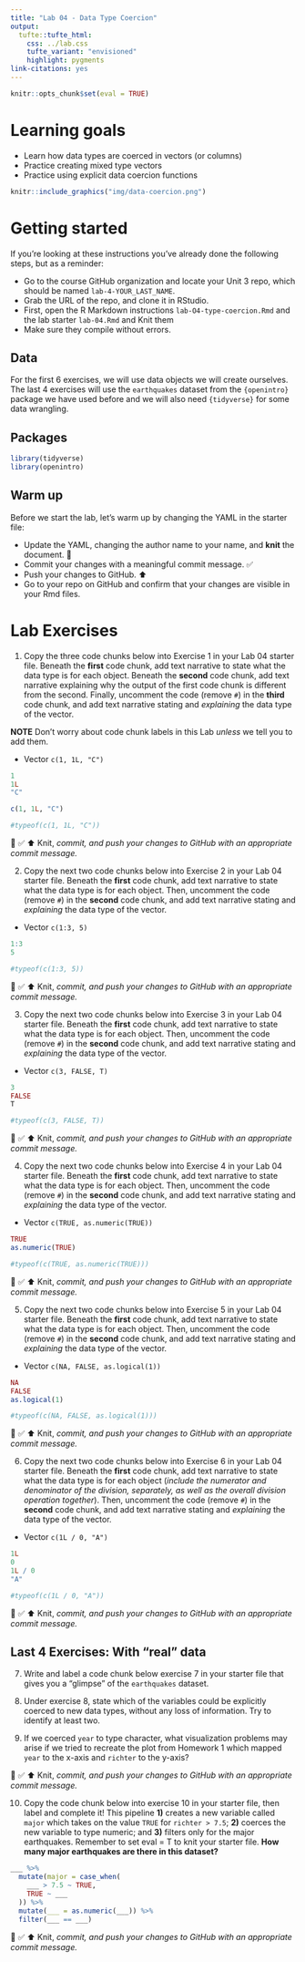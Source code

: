 ```yaml
---
title: "Lab 04 - Data Type Coercion"
output: 
  tufte::tufte_html:
    css: ../lab.css
    tufte_variant: "envisioned"
    highlight: pygments
link-citations: yes
---
```


```r
knitr::opts_chunk$set(eval = TRUE)
```

# Learning goals

-   Learn how data types are coerced in vectors (or columns)
-   Practice creating mixed type vectors
-   Practice using explicit data coercion functions

```r
knitr::include_graphics("img/data-coercion.png")
```

# Getting started

If you're looking at these instructions you've already done the following steps, but as a reminder:

-   Go to the course GitHub organization and locate your Unit 3 repo, which should be named `lab-4-YOUR_LAST_NAME`.
-   Grab the URL of the repo, and clone it in RStudio.
-   First, open the R Markdown instructions `lab-O4-type-coercion.Rmd` and the lab starter `lab-04.Rmd` and Knit them
-   Make sure they compile without errors.

## Data

For the first 6 exercises, we will use data objects we will create ourselves.
The last 4 exercises will use the `earthquakes` dataset from the `{openintro}` package we have used before and we will also need `{tidyverse}` for some data wrangling.

## Packages

```r
library(tidyverse)
library(openintro)
```

## Warm up

Before we start the lab, let's warm up by changing the YAML in the starter file:

-   Update the YAML, changing the author name to your name, and **knit** the document. 🧶
-   Commit your changes with a meaningful commit message. ✅
-   Push your changes to GitHub.️ ⬆️
-   Go to your repo on GitHub and confirm that your changes are visible in your Rmd files.

# Lab Exercises

1.  Copy the three code chunks below into Exercise 1 in your Lab 04 starter file. Beneath the **first** code chunk, add text narrative to state what the data type is for each object. Beneath the **second** code chunk, add text narrative explaining why the output of the first code chunk is different from the second. Finally, uncomment the code (remove `#`) in the **third** code chunk, and add text narrative stating and *explaining* the data type of the vector.

**NOTE** Don't worry about code chunk labels in this Lab *unless* we tell you to add them.

-   Vector `c(1, 1L, "C")`

```r
1
1L
"C"
```

```r
c(1, 1L, "C")
```

```r
#typeof(c(1, 1L, "C"))
```

🧶 ✅ ⬆️ Knit, *commit, and push your changes to GitHub with an appropriate commit message.*

2.  Copy the next two code chunks below into Exercise 2 in your Lab 04 starter file. Beneath the **first** code chunk, add text narrative to state what the data type is for each object. Then, uncomment the code (remove `#`) in the **second** code chunk, and add text narrative stating and *explaining* the data type of the vector.

-   Vector `c(1:3, 5)`

```r
1:3
5
```

```r
#typeof(c(1:3, 5))
```

🧶 ✅ ⬆️ Knit, *commit, and push your changes to GitHub with an appropriate commit message.*

3.  Copy the next two code chunks below into Exercise 3 in your Lab 04 starter file. Beneath the **first** code chunk, add text narrative to state what the data type is for each object. Then, uncomment the code (remove `#`) in the **second** code chunk, and add text narrative stating and *explaining* the data type of the vector.

-   Vector `c(3, FALSE, T)`

```r
3 
FALSE
T
```

```r
#typeof(c(3, FALSE, T))
```

🧶 ✅ ⬆️ Knit, *commit, and push your changes to GitHub with an appropriate commit message.*

4.  Copy the next two code chunks below into Exercise 4 in your Lab 04 starter file. Beneath the **first** code chunk, add text narrative to state what the data type is for each object. Then, uncomment the code (remove `#`) in the **second** code chunk, and add text narrative stating and *explaining* the data type of the vector.

-   Vector `c(TRUE, as.numeric(TRUE))`

```r
TRUE
as.numeric(TRUE)
```

```r
#typeof(c(TRUE, as.numeric(TRUE)))
```

🧶 ✅ ⬆️ Knit, *commit, and push your changes to GitHub with an appropriate commit message.*

5.  Copy the next two code chunks below into Exercise 5 in your Lab 04 starter file. Beneath the **first** code chunk, add text narrative to state what the data type is for each object. Then, uncomment the code (remove `#`) in the **second** code chunk, and add text narrative stating and *explaining* the data type of the vector.

-   Vector `c(NA, FALSE, as.logical(1))`

```r
NA
FALSE
as.logical(1)
```

```r
#typeof(c(NA, FALSE, as.logical(1)))
```

🧶 ✅ ⬆️ Knit, *commit, and push your changes to GitHub with an appropriate commit message.*

6.  Copy the next two code chunks below into Exercise 6 in your Lab 04 starter file. Beneath the **first** code chunk, add text narrative to state what the data type is for each object (*include the numerator and denominator of the division, separately, as well as the overall division operation together*). Then, uncomment the code (remove `#`) in the **second** code chunk, and add text narrative stating and *explaining* the data type of the vector.

-   Vector `c(1L / 0, "A")`

```r
1L
0
1L / 0
"A"
```

```r
#typeof(c(1L / 0, "A"))
```

🧶 ✅ ⬆️ Knit, *commit, and push your changes to GitHub with an appropriate commit message.*

## Last 4 Exercises: With "real" data

7.  Write and label a code chunk below exercise 7 in your starter file that gives you a "glimpse" of the `earthquakes` dataset.

8.  Under exercise 8, state which of the variables could be explicitly coerced to new data types, without any loss of information.
    Try to identify at least two.

9.  If we coerced `year` to type character, what visualization problems may arise if we tried to recreate the plot from Homework 1 which mapped `year` to the x-axis and `richter` to the y-axis?

🧶 ✅ ⬆️ Knit, *commit, and push your changes to GitHub with an appropriate commit message.*

10. Copy the code chunk below into exercise 10 in your starter file, then label and complete it! This pipeline **1)** creates a new variable called `major` which takes on the value `TRUE` for `richter > 7.5`; **2)** coerces the new variable to type numeric; and **3)** filters only for the major earthquakes. Remember to set eval = T to knit your starter file. **How many major earthquakes are there in this dataset?**

```r
___ %>% 
  mutate(major = case_when(
    ___ > 7.5 ~ TRUE,
    TRUE ~ ___
  )) %>% 
  mutate(___ = as.numeric(___)) %>% 
  filter(___ == ___)
```

🧶 ✅ ⬆️ Knit, *commit, and push your changes to GitHub with an appropriate commit message.*
